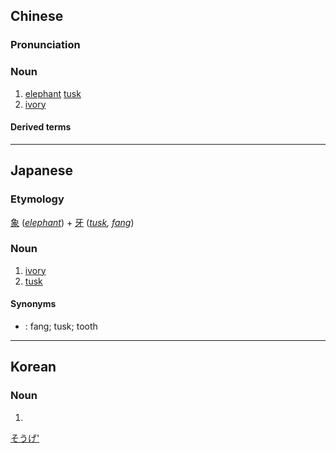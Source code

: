 ==Chinese==
{{zh-forms}}

===Pronunciation===
{{zh-pron
|m=xiàngyá
|c=zoeng6 ngaa4
|h=pfs=siong-ngà
|md=chiông-ngà
|mn=qz:chhiǔⁿ-gê/tw,xm:chhiūⁿ-gê/zz:chhiōⁿ-gêe/pn:chhiāuⁿ-gêe
|w=3xxian nga
|cat=n
}}

===Noun===
{{zh-noun}}

# [[elephant]] [[tusk]]
# [[ivory]]

====Derived terms====
{{zh-der|狗嘴裡吐不出象牙|象牙塔|象牙海岸}}

{{zh-cat|Elephants}}

----

==Japanese==
{{ja-kanjitab|ぞう|げ|yomi=on}}

===Etymology===
[[象]] (''[[elephant]]'') + [[牙]] (''[[tusk]], [[fang]]'')

===Noun===
{{ja-noun|ぞうげ}}

# [[ivory]]
# [[tusk]]

====Synonyms====
* {{ja-r|牙|きば}}: fang; tusk; tooth

[[Category:ja:Elephants|そうげ']]

----

==Korean==
{{ko-hanjatab|象|牙}}

===Noun===
{{ko-noun|hj|rv=|hangeul=상아}}

# {{hanja form of|상아|[[ivory]]}}